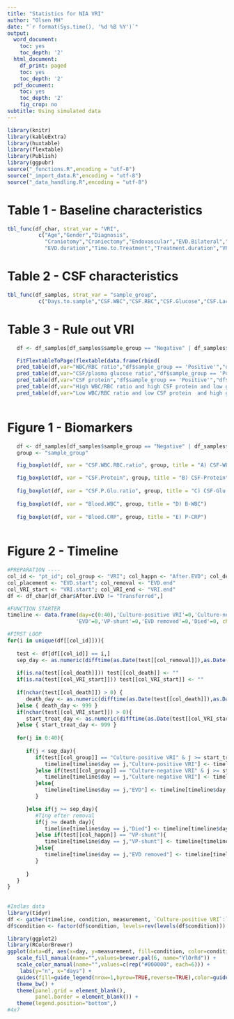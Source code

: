 ```yaml
---
title: "Statistics for NIA VRI"
author: "Olsen MH"
date: "`r format(Sys.time(), '%d %B %Y')`"
output:
  word_document:
    toc: yes
    toc_depth: '2'
  html_document:
    df_print: paged
    toc: yes
    toc_depth: '2'
  pdf_document:
    toc: yes
    toc_depth: '2'
    fig_crop: no
subtitle: Using simulated data
---
```


```r
library(knitr)
library(kableExtra)
library(huxtable)
library(flextable)
library(Publish)
library(ggpubr)
source("_functions.R",encoding = "utf-8")
source("_import_data.R",encoding = "utf-8")
source("_data_handling.R",encoding = "utf-8")

```

\newpage
# Table 1 - Baseline characteristics

```r
tbl_func(df_char, strat_var = "VRI",
          c("Age","Gender","Diagnosis",
            "Craniotomy","Craniectomy","Endovascular","EVD.Bilateral","EVD.replacement","Reoperation",
            "EVD.duration","Time.to.Treatment","Treatment.duration","VRI.Gentamicin","VRI.Vancomycin","VRI.Other","After.EVD","Mortality"))

```

\newpage
# Table 2 - CSF characteristics

```r
tbl_func(df_samples, strat_var = "sample_group",
          c("Days.to.sample","CSF.WBC","CSF.RBC","CSF.Glucose","CSF.Lactate","Blood.CRP","CSF.WBC.RBC.ratio"))

```

\newpage
# Table 3 - Rule out VRI

```r
   df <- df_samples[df_samples$sample_group == "Negative" | df_samples$sample_group == "Positive",]

   FitFlextableToPage(flextable(data.frame(rbind(
   pred_table(df,var="WBC/RBC ratio","df$sample_group == 'Positive'","df$CSF.WBC.RBC.ratio > 0.037",cols = c("sample_group","CSF.WBC.RBC.ratio")),
   pred_table(df,var="CSF/plasma glucose ratio","df$sample_group == 'Positive'","df$CSF.P.Glu.ratio < 0.6",cols = c("sample_group","CSF.P.Glu.ratio")),
   pred_table(df,var="CSF protein","df$sample_group == 'Positive'","df$CSF.Protein > 0.5",cols = c("sample_group","CSF.Protein")),
   pred_table(df,var="High WBC/RBC ratio and high CSF protein and low glucose ratio","df$sample_group == 'Positive'","df$CSF.WBC.RBC.ratio > 0.037 & df$CSF.P.Glu.ratio < 0.6 & df$CSF.Protein > 0.5",cols = c("sample_group","CSF.WBC.RBC.ratio","CSF.P.Glu.ratio","CSF.Protein")),
   pred_table(df,var="Low WBC/RBC ratio and low CSF protein  and high glucose ratio","df$sample_group == 'Positive'","df$CSF.WBC.RBC.ratio < 0.037 & df$CSF.P.Glu.ratio > 0.6 & df$CSF.Protein < 0.5",cols = c("sample_group","CSF.WBC.RBC.ratio","CSF.P.Glu.ratio","CSF.Protein"))))))
   

```

\newpage
# Figure 1 - Biomarkers

```r
   df <- df_samples[df_samples$sample_group == "Negative" | df_samples$sample_group == "Positive",]
   group <- "sample_group"

   fig_boxplot(df, var = "CSF.WBC.RBC.ratio", group, title = "A) CSF-WBC / CSF-RBC")

   fig_boxplot(df, var = "CSF.Protein", group, title = "B) CSF-Protein")
   
   fig_boxplot(df, var = "CSF.P.Glu.ratio", group, title = "C) CSF-Glu / P-Glu")
   
   fig_boxplot(df, var = "Blood.WBC", group, title = "D) B-WBC")
   
   fig_boxplot(df, var = "Blood.CRP", group, title = "E) P-CRP")
   


```

\newpage
# Figure 2 - Timeline
```r
#PREPARATION ----
col_id <- "pt_id"; col_group <- "VRI"; col_happn <- "After.EVD"; col_death <- "Mors.date"; 
col_placement <- "EVD.start"; col_removal <- "EVD.end"
col_VRI_start <- "VRI.start"; col_VRI_end <- "VRI.end"
df <- df_char[df_char$After.EVD != "Transferred",]

#FUNCTION STARTER
timeline <- data.frame(day=c(0:40),'Culture-positive VRI'=0,'Culture-negative VRI'=0,
                      'EVD'=0,'VP-shunt'=0,'EVD removed'=0,'Died'=0, check.names = F)

#FIRST LOOP
for(i in unique(df[[col_id]])){
   
   test <- df[df[[col_id]] == i,]
   sep_day <- as.numeric(difftime(as.Date(test[[col_removal]]),as.Date(test[[col_placement]]), units="days"))
   
   if(is.na(test[[col_death]])) test[[col_death]] <- ""
   if(is.na(test[[col_VRI_start]])) test[[col_VRI_start]] <- ""
   
   if(nchar(test[[col_death]]) > 0) {
      death_day <- as.numeric(difftime(as.Date(test[[col_death]]),as.Date(test[[col_placement]]), units="days"))
   }else { death_day <- 999 }
   if(nchar(test[[col_VRI_start]]) > 0){
      start_treat_day <- as.numeric(difftime(as.Date(test[[col_VRI_start]]),as.Date(test[[col_placement]]), units="days"))
   }else { start_treat_day <- 999 }
   
   for(j in 0:40){
         
      if(j < sep_day){
         if(test[[col_group]] == "Culture-positive VRI" & j >= start_treat_day){
            timeline[timeline$day == j,"Culture-positive VRI"] <- timeline[timeline$day == j,"Culture-positive VRI"]+1
         }else if(test[[col_group]] == "Culture-negative VRI" & j >= start_treat_day){
            timeline[timeline$day == j,"Culture-negative VRI"] <- timeline[timeline$day == j,"Culture-negative VRI"]+1
         }else{
            timeline[timeline$day == j,"EVD"] <- timeline[timeline$day == j,"EVD"]+1
         }

      }else if(j >= sep_day){
         #Ting efter removal
         if(j >= death_day){
            timeline[timeline$day == j,"Died"] <- timeline[timeline$day == j,"Died"]+1
         }else if(test[[col_happn]] == "VP-shunt"){
            timeline[timeline$day == j,"VP-shunt"] <- timeline[timeline$day == j,"VP-shunt"]+1
         }else{
            timeline[timeline$day == j,"EVD removed"] <- timeline[timeline$day == j,"EVD removed"]+1
         }
            
      }
   }
}
   
 
#Indlæs data
library(tidyr)
df <- gather(timeline, condition, measurement, `Culture-positive VRI`:`Died`, factor_key=TRUE)
df$condition <- factor(df$condition, levels=rev(levels(df$condition)))

library(ggplot2)
library(RColorBrewer)
ggplot(data=df, aes(x=day, y=measurement, fill=condition, color=condition)) + geom_area() + theme_minimal() +
   scale_fill_manual(name="",values=brewer.pal(6, name="YlOrRd")) +
   scale_color_manual(name="",values=c(rep("#000000", each=6))) +
    labs(y="n", x="days") +
   guides(fill=guide_legend(nrow=1,byrow=TRUE,reverse=TRUE),color=guide_legend(nrow=1,byrow=TRUE,reverse=TRUE)) +
   theme_bw() + 
   theme(panel.grid = element_blank(),
         panel.border = element_blank()) +
   theme(legend.position="bottom",)
#4x7
```